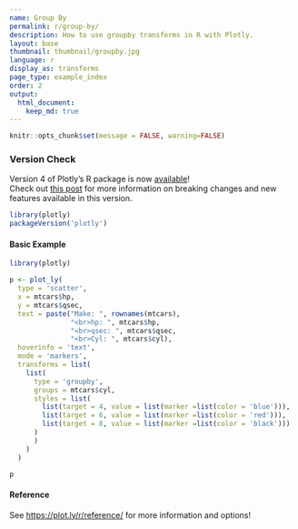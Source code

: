 ```yaml
---
name: Group By
permalink: r/group-by/
description: How to use groupby transforms in R with Plotly.
layout: base
thumbnail: thumbnail/groupby.jpg
language: r
display_as: transforms
page_type: example_index
order: 2
output:
  html_document:
    keep_md: true
---
```


```r
knitr::opts_chunk$set(message = FALSE, warning=FALSE)
```



### Version Check

Version 4 of Plotly's R package is now [available](https://plot.ly/r/getting-started/#installation)!<br>
Check out [this post](http://moderndata.plot.ly/upgrading-to-plotly-4-0-and-above/) for more information on breaking changes and new features available in this version.

```r
library(plotly)
packageVersion('plotly')
```

#### Basic Example

```r
library(plotly)

p <- plot_ly(
  type = 'scatter',
  x = mtcars$hp,
  y = mtcars$qsec,
  text = paste("Make: ", rownames(mtcars),
               "<br>hp: ", mtcars$hp,
               "<br>qsec: ", mtcars$qsec,
               "<br>Cyl: ", mtcars$cyl),
  hoverinfo = 'text',
  mode = 'markers',
  transforms = list(
    list(
      type = 'groupby',
      groups = mtcars$cyl,
      styles = list(
        list(target = 4, value = list(marker =list(color = 'blue'))),
        list(target = 6, value = list(marker =list(color = 'red'))),
        list(target = 8, value = list(marker =list(color = 'black')))
      )
      )
    )
  )

p
```

#### Reference

See [https://plot.ly/r/reference/](https://plot.ly/r/reference/) for more information and options!
